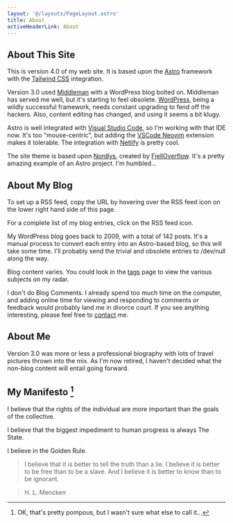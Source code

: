 ```yaml
---
layout: '@/layouts/PageLayout.astro'
title: About
activeHeaderLink: About
---
```


## About This Site

This is version 4.0 of my web site. It is based upon the [Astro](https://astro.build/) framework with the
[Tailwind CSS](https://tailwindcss.com/) integration.

Version 3.0 used [Middleman](https://middlemanapp.com/) with a WordPress blog bolted on. Middleman has served me well, but it's starting to feel obsolete.
[WordPress](https://wordpress.com/), being a wildly successful framework, needs constant upgrading to fend off the hackers. Also, content editing
has changed, and using it seems a bit klugy.

Astro is well integrated with [Visual Studio Code](https://code.visualstudio.com/), so I'm working with that IDE now. It's too "mouse-centric", but adding
the [VSCode Neovim](https://github.com/vscode-neovim/vscode-neovim) extension makes it tolerable. The integration with [Netlify](https://www.netlify.com/) is pretty cool.

The site theme is based upon [Nordlys](https://nordlys.fjelloverflow.dev/), created by [FjellOverflow](https://fjelloverflow.dev/). It's a pretty amazing
example of an Astro project. I'm humbled...

## About My Blog

To set up a RSS feed, copy the URL by hovering over the RSS feed icon on the lower right hand side of this page.

For a complete list of my blog entries, click on the RSS feed icon.

My WordPress blog goes back to 2009, with a total of 142 posts. It's a manual process to convert each entry into
an Astro-based blog, so this will take some time. I'll probably send the trivial and obsolete entries to /dev/null
along the way.

Blog content varies. You could look in the [tags](/tags) page to view the various subjects on my radar.

I don't do Blog Comments. I already spend too much time on the computer, and adding online time for viewing
and responding to comments or feedback would probably land me in divorce court. If you see anything interesting,
please feel free to [contact](/contact) me.

## About Me

Version 3.0 was more or less a professional biography with lots of travel pictures thrown into the mix.
As I'm now retired, I haven't decided what the non-blog content will entail going forward.

## My Manifesto [^1]

I believe that the rights of the individual are more important than the goals of the collective.

I believe that the biggest impediment to human progress is always The State.

I believe in the Golden Rule.

> I believe that it is better to tell the truth than a lie. I believe it is better to be free than to be a slave. And I believe it is better to know than to be ignorant.

> H. L. Mencken

[^1]: OK, that's pretty pompous, but I wasn't sure what else to call it...
